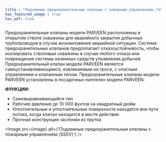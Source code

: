 ```yaml
---
title : "Подземные предохранительные клапаны с пожарным управлением (SSSV)"
has_featured_image : true
has_pdf: true
---
```


Предохранительные клапаны модели PARVEEN расположены в открытом стволе скважины для аварийного закрытия добычных трубопроводов в случае возникновения аварийной ситуации. Система предохранительных клапанов предполагает отказоустойчивость, чтобы изолировать стволовые скважины в случае любого отказа или повреждения системы наземных средств управления добычей. Предохранительный клапан модели PARVEEN является самоустанавливающимся, извлекаемым на тросе, с опасным управлением и клапанным типом. Предохранительные клапаны модели PARVEEN установлены в посадочных ниппелях модели PARVEEN.

**ФУНКЦИИ:**

* Самовыравнивающийся тип
* Рабочее давление до 10 000 фунтов на квадратный дюйм
* Уплотнительные и уплотнительные поверхности находятся вне пути потока, когда клапан находится в месте действия.
* Прочная конструкция заслонки из прутка



<Image src={image} alt={'Подземные предохранительные клапаны с пожарным управлением (SSSV)'} />